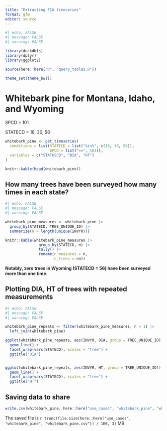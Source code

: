 ```yaml
---
title: "Extracting FIA timeseries"
format: gfm
editor: source
---
```


```r
#| echo: FALSE
#| message: FALSE
#| warning: FALSE

library(duckdbfs)
library(dplyr)
library(ggplot2)

source(here::here("R", "query_tables.R"))

theme_set(theme_bw())

```


# Whitebark pine for Montana, Idaho, and Wyoming

SPCD = 101

STATECD = 16, 30, 56

```r

whitebark_pine <- get_timeseries(
  conditions = list(STATECD = list("%in%", c(16, 30, 56)),
                    SPCD = list("==", 101)),
  variables = c("STATUSCD", "DIA", "HT")
)

knitr::kable(head(whitebark_pine))

```


## How many trees have been surveyed how many times in each state?

```r
#| echo: FALSE
#| message: FALSE
#| warning: FALSE

whitebark_pine_measures <- whitebark_pine |> 
  group_by(STATECD, TREE_UNIQUE_ID) |>
  summarize(n = length(unique(INVYR))) 

knitr::kable(whitebark_pine_measures |>
               group_by(STATECD, n) |>
               tally() |>
               rename(n_measures = n,
                      n_trees = nn))


```

**Notably, zero trees in Wyoming (STATECD = 56) have been surveyed more than one time.**

## Plotting DIA, HT of trees with repeated measurements

```r
#| echo: FALSE
#| message: FALSE
#| warning: FALSE

whitebark_pine_repeats <- filter(whitebark_pine_measures, n > 1) |>
  left_join(whitebark_pine)

ggplot(whitebark_pine_repeats, aes(INVYR, DIA, group = TREE_UNIQUE_ID)) +
  geom_line() +
  facet_wrap(vars(STATECD), scales = "free") +
  ggtitle("DIA")


ggplot(whitebark_pine_repeats, aes(INVYR, HT, group = TREE_UNIQUE_ID)) +
  geom_line() +
  facet_wrap(vars(STATECD), scales = "free") +
  ggtitle("HT")

```

## Saving data to share

```r

write.csv(whitebark_pine, here::here("use_cases", "whitebark_pine", "whitebark_pine.csv"))

```

The saved file is `r trunc(file.size(here::here("use_cases", "whitebark_pine", "whitebark_pine.csv")) / 1E6, 3)` MB.